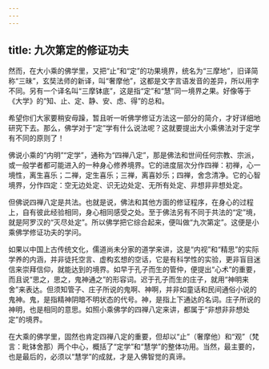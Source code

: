 ```yaml
---
---
---
```

title: 九次第定的修证功夫
---




然而，在大小乘的佛学里，又把“止”和“定”的功果境界，统名为“三摩地”，旧译简称“三昧”，玄奘法师的新译，叫“奢摩他”，这都是文字言语发音的差异，所以用字不同。另有一个译名叫“三摩钵底”，这是指“定”和“慧”同一境界之果。好像等于《大学》的“知、止、定、静、安、虑、得”的总和。

希望你们大家要稍安毋躁，暂且听一听佛学修证方法这一部分的简介，才好详细地研究下去。那么，佛学对于“定”学有什么说法呢？这就要提出大小乘佛法对于定学有不同的原则了！

佛说小乘的“内明”“定学”，通称为“四禅八定”，那是佛法和世间任何宗教、宗派，或一般学者都可能进入的一种身心修养境界。它的进度层次分作四禅：初禅，心一境性，离生喜乐；二禅，定生喜乐；三禅，离喜妙乐；四禅，舍念清净。它的心智境界，分作四定：空无边处定、识无边处定、无所有处定、非想非非想处定。

但佛说四禅八定是共法。也就是说，佛法和其他方面的修证程序，在身心的过程上，自有彼此经验相同，身心相同感受之处。至于佛法另有不同于共法的“定”境，就是阿罗汉的“灭尽处定”。所以佛学把它综合起来，便叫做“九次第定”。这便是小乘佛学修证功夫的学问。

如果以中国上古传统文化，儒道尚未分家的道学来讲，这是“内视”和“精思”的实际学养的内涵，并非徒托空言、虚构玄想的空话，它是有科学性的实验，更非盲目迷信来崇拜信仰，就能达到的境界。如早于孔子而生的管仲，便提出“心术”的重要，而且说“思之，思之，鬼神通之”的形容词。迟于孔子而生的庄子，就用“神明来舍”来表达。但须知管子、庄子所说的鬼啊、神啊，并非如童话和民间通俗小说的鬼神。鬼，是指精神阴暗不明状态的代号。神，是指上下通达的名词。庄子所说的神明，也是相同的意思。如照小乘佛学的四禅八定来讲，都属于“非想非非想处定”的境界。

在大乘的佛学里，固然也肯定四禅八定的重要，但却以“止”（奢摩他）和“观”（梵言：毗钵舍那）两个中心，概括了“定学”和“慧学”的整体功用。当然，最主要的，也是最后的，必须以“慧学”的成就，才是入佛智觉的真谛。